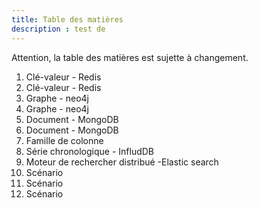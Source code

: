 ```yaml
---
title: Table des matières
description : test de 
---
```


Attention, la table des matières est sujette à changement.

1. Clé-valeur - Redis
1. Clé-valeur - Redis
1. Graphe - neo4j
1. Graphe - neo4j
1. Document - MongoDB
1. Document - MongoDB
1. Famille de colonne
1. Série chronologique - InfludDB
1. Moteur de rechercher distribué -Elastic search
1. Scénario
1. Scénario
1. Scénario
